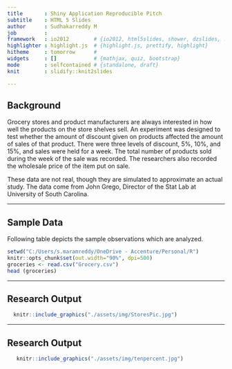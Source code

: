 ```yaml
---
title       : Shiny Application Reproducible Pitch
subtitle    : HTML 5 Slides
author      : Sudhakarreddy M
job         : 
framework   : io2012        # {io2012, html5slides, shower, dzslides, ...}
highlighter : highlight.js  # {highlight.js, prettify, highlight}
hitheme     : tomorrow      # 
widgets     : []            # {mathjax, quiz, bootstrap}
mode        : selfcontained # {standalone, draft}
knit        : slidify::knit2slides

---
```


## Background
Grocery stores and product manufacturers are always interested in how well the products on the
store shelves sell. An experiment was designed to test whether the amount of discount given on
products affected the amount of sales of that product. There were three levels of discount, 5%,
10%, and 15%, and sales were held for a week. The total number of products sold during the week
of the sale was recorded. The researchers also recorded the wholesale price of the item put on sale.

These data are not real, though they are simulated to approximate an actual study. The data come from John
Grego, Director of the Stat Lab at University of South Carolina.

--- 

## Sample Data

Following table depicts the sample observations which are analyzed.


```r
setwd("C:/Users/s.maramreddy/OneDrive - Accenture/Personal/R")
knitr::opts_chunk$set(out.width="90%", dpi=500)
groceries <- read.csv("Grocery.csv")
head (groceries)
```

--- 

## Research Output

```r
  knitr::include_graphics("./assets/img/StoresPic.jpg")
```

--- 
## Research Output

```r
 
   knitr::include_graphics("./assets/img/tenpercent.jpg")
```


